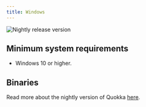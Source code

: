```yaml
---
title: Windows
---
```


![Nightly release version](https://img.shields.io/badge/dynamic/yaml?color=f7d28c&label=Nightly&query=%24.version&url=https%3A%2F%2Fraw.githubusercontent.com%2FLinwoodDev%2FQuokka%2Fnightly%2Fapp%2Fpubspec.yaml&style=for-the-badge)


## Minimum system requirements

* Windows 10 or higher.

## Binaries

<Tabs>
<TabItem label="Nightly">
  <CardGrid>
    <DownloadButton after="/downloads/post-windows" href="https://github.com/LinwoodDev/Quokka/releases/download/nightly/linwood-quokka-windows-setup-x86_64.exe" title="Setup"/>
    <DownloadButton after="/downloads/post-windows" href="https://github.com/LinwoodDev/Quokka/releases/download/nightly/linwood-quokka-windows-x86_64.zip" title="Portable"/>
    <DownloadButton after="/downloads/post-windows" href="https://github.com/LinwoodDev/Quokka/releases/download/nightly/linwood-quokka-server-windows-x86_64.zip" title="Server"/>
  </CardGrid>
</TabItem>
</Tabs>

Read more about the nightly version of Quokka [here](/community/nightly).
